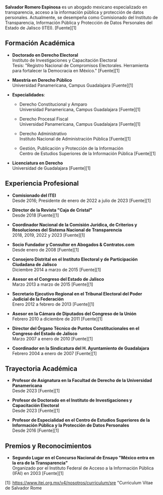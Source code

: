 **Salvador Romero Espinosa** es un abogado mexicano especializado en transparencia, acceso a la información pública y protección de datos personales. Actualmente, se desempeña como Comisionado del Instituto de Transparencia, Información Pública y Protección de Datos Personales del Estado de Jalisco (ITEI). [Fuente][1]

## Formación Académica

- **Doctorado en Derecho Electoral**  
  Instituto de Investigaciones y Capacitación Electoral  
  Tesis: "Registro Nacional de Compromisos Electorales. Herramienta para fortalecer la Democracia en México." [Fuente][1]

- **Maestría en Derecho Público**  
  Universidad Panamericana, Campus Guadalajara [Fuente][1]

- **Especialidades**:

  - Derecho Constitucional y Amparo  
    Universidad Panamericana, Campus Guadalajara [Fuente][1]

  - Derecho Procesal Fiscal  
    Universidad Panamericana, Campus Guadalajara [Fuente][1]

  - Derecho Administrativo  
    Instituto Nacional de Administración Pública [Fuente][1]

  - Gestión, Publicación y Protección de la Información  
    Centro de Estudios Superiores de la Información Pública [Fuente][1]

- **Licenciatura en Derecho**  
  Universidad de Guadalajara [Fuente][1]

## Experiencia Profesional

- **Comisionado del ITEI**  
  Desde 2016; Presidente de enero de 2022 a julio de 2023 [Fuente][1]

- **Director de la Revista "Caja de Cristal"**  
  Desde 2018 [Fuente][1]

- **Coordinador Nacional de la Comisión Jurídica, de Criterios y Resoluciones del Sistema Nacional de Transparencia**  
  2018, 2019, 2022 y 2023 [Fuente][1]

- **Socio Fundador y Consultor en Abogados & Contratos.com**  
  Desde enero de 2008 [Fuente][1]

- **Consejero Distrital en el Instituto Electoral y de Participación Ciudadana de Jalisco**  
  Diciembre 2014 a marzo de 2015 [Fuente][1]

- **Asesor en el Congreso del Estado de Jalisco**  
  Marzo 2013 a marzo de 2015 [Fuente][1]

- **Secretario Ejecutivo Regional en el Tribunal Electoral del Poder Judicial de la Federación**  
  Enero 2012 a febrero de 2013 [Fuente][1]

- **Asesor en la Cámara de Diputados del Congreso de la Unión**  
  Febrero 2010 a diciembre de 2011 [Fuente][1]

- **Director del Órgano Técnico de Puntos Constitucionales en el Congreso del Estado de Jalisco**  
  Marzo 2007 a enero de 2010 [Fuente][1]

- **Coordinador en la Sindicatura del H. Ayuntamiento de Guadalajara**  
  Febrero 2004 a enero de 2007 [Fuente][1]

## Trayectoria Académica

- **Profesor de Asignatura en la Facultad de Derecho de la Universidad Panamericana**  
  Desde 2023 [Fuente][1]

- **Profesor de Doctorado en el Instituto de Investigaciones y Capacitación Electoral**  
  Desde 2023 [Fuente][1]

- **Profesor de Especialidad en el Centro de Estudios Superiores de la Información Pública y la Protección de Datos Personales**  
  Desde 2016 [Fuente][1]

## Premios y Reconocimientos

- **Segundo Lugar en el Concurso Nacional de Ensayo "México entra en la era de la Transparencia"**  
  Organizado por el Instituto Federal de Acceso a la Información Pública (IFAI) en 2003 [Fuente][1]

[1]: https://www.itei.org.mx/v4/nosotros/curriculum/sre "Curriculum Vitae de Salvador Rome
